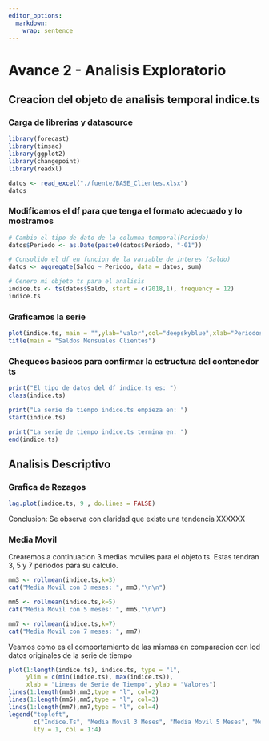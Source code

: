 ```yaml
---
editor_options: 
  markdown: 
    wrap: sentence
---
```


# Avance 2 - Analisis Exploratorio {#Analisis}

## Creacion del objeto de analisis temporal indice.ts

### Carga de librerias y datasource

```r
library(forecast)
library(timsac)
library(ggplot2)
library(changepoint)
library(readxl)

datos <- read_excel("./fuente/BASE_Clientes.xlsx")
datos

```

### Modificamos el df para que tenga el formato adecuado y lo mostramos

```r
# Cambio el tipo de dato de la columna temporal(Periodo)
datos$Periodo <- as.Date(paste0(datos$Periodo, "-01"))

# Consolido el df en funcion de la variable de interes (Saldo)
datos <- aggregate(Saldo ~ Periodo, data = datos, sum)

# Genero mi objeto ts para el analisis
indice.ts <- ts(datos$Saldo, start = c(2018,1), frequency = 12)
indice.ts
```
### Graficamos la serie
```r
plot(indice.ts, main = "",ylab="valor",col="deepskyblue",xlab="Periodos")
title(main = "Saldos Mensuales Clientes")
```

### Chequeos basicos para confirmar la estructura del contenedor ts
```r

print("El tipo de datos del df indice.ts es: ")
class(indice.ts)

print("La serie de tiempo indice.ts empieza en: ")
start(indice.ts)

print("La serie de tiempo indice.ts termina en: ")
end(indice.ts)

```
## Analisis Descriptivo

### Grafica de Rezagos
```r
lag.plot(indice.ts, 9 , do.lines = FALSE)
```
Conclusion: Se observa con claridad que existe una tendencia XXXXXX

### Media Movil

Crearemos a continuacion 3 medias moviles para el objeto ts. Estas tendran 3, 5 y 7 periodos para su calculo.
```r

mm3 <- rollmean(indice.ts,k=3)
cat("Media Movil con 3 meses: ", mm3,"\n\n")

mm5 <- rollmean(indice.ts,k=5)
cat("Media Movil con 5 meses: ", mm5,"\n\n")

mm7 <- rollmean(indice.ts,k=7)
cat("Media Movil con 7 meses: ", mm7)

```
Veamos como es el comportamiento de las mismas en comparacion con lod datos originales de la serie de tiempo

```r

plot(1:length(indice.ts), indice.ts, type = "l",   
     ylim = c(min(indice.ts), max(indice.ts)),
     xlab = "Lineas de Serie de Tiempo", ylab = "Valores")
lines(1:length(mm3),mm3,type = "l", col=2)
lines(1:length(mm5),mm5,type = "l", col=3)
lines(1:length(mm7),mm7,type = "l", col=4)
legend("topleft",
       c("Indice.Ts", "Media Movil 3 Meses", "Media Movil 5 Meses", "Media Movil 7 Meses"),
       lty = 1, col = 1:4)
```


